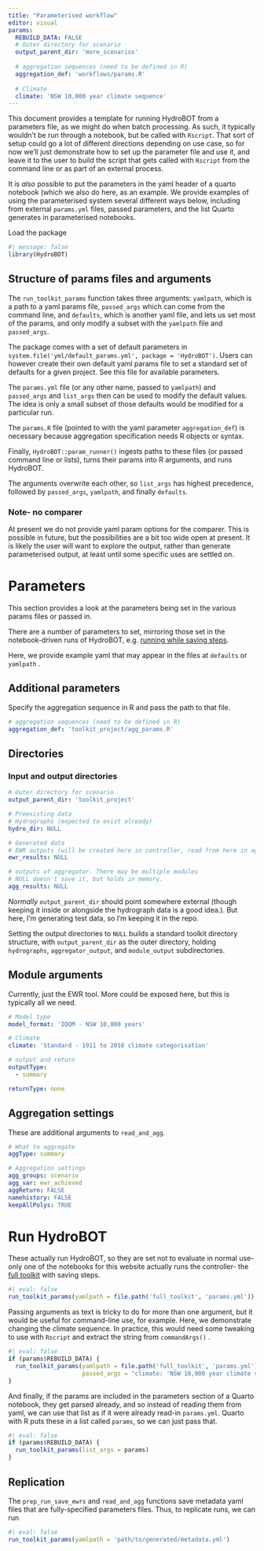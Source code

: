 ```yaml
---
title: "Parameterised workflow"
editor: visual
params:
  REBUILD_DATA: FALSE
  # Outer directory for scenario
  output_parent_dir: 'more_scenarios'
  
  # aggregation sequences (need to be defined in R)
  aggregation_def: 'workflows/params.R'
  
  # Climate
  climate: 'NSW 10,000 year climate sequence'
---
```


This document provides a template for running HydroBOT from a parameters file, as we might do when batch processing. As such, it typically wouldn't be run through a notebook, but be called with `Rscript`. That sort of setup could go a lot of different directions depending on use case, so for now we'll just demonstrate how to set up the parameter file and use it, and leave it to the user to build the script that gets called with `Rscript` from the command line or as part of an external process.

It is *also* possible to put the parameters in the yaml header of a quarto notebook (which we also do here, as an example. We provide examples of using the parameterised system several different ways below, including from external `params.yml` files, passed parameters, and the list Quarto generates in parameterised notebooks.

Load the package

```r
#| message: false
library(HydroBOT)
```

## Structure of params files and arguments

The `run_toolkit_params` function takes three arguments: `yamlpath`, which is a path to a yaml params file, `passed_args` which can come from the command line, and `defaults`, which is another yaml file, and lets us set most of the params, and only modify a subset with the `yamlpath` file and `passed_args`.

The package comes with a set of default parameters in `system.file('yml/default_params.yml', package = 'HydroBOT')`. Users can however create their own default yaml params file to set a standard set of defaults for a given project. See this file for available parameters.

The `params.yml` file (or any other name, passed to `yamlpath`) and `passed_args` and `list_args` then can be used to modify the default values. The idea is only a small subset of those defaults would be modified for a particular run.

The `params.R` file (pointed to with the yaml parameter `aggregation_def`) is necessary because aggregation specification needs R objects or syntax.

Finally, `HydroBOT::param_runner()` ingests paths to these files (or passed command line or lists), turns their params into R arguments, and runs HydroBOT.

The arguments overwrite each other, so `list_args` has highest precedence, followed by `passed_args`, `yamlpath`, and finally `defaults`.

### Note- no comparer

At present we do not provide yaml param options for the comparer. This is possible in future, but the possibilities are a bit too wide open at present. It is likely the user will want to explore the output, rather than generate parameterised output, at least until some specific uses are settled on.

# Parameters

This section provides a look at the parameters being set in the various params files or passed in.

There are a number of parameters to set, mirroring those set in the notebook-driven runs of HydroBOT, e.g. [running while saving steps](workflow_save_steps.qmd).

Here, we provide example yaml that may appear in the files at `defaults` or `yamlpath` .

## Additional parameters

Specify the aggregation sequence in R and pass the path to that file.

``` yaml
# aggregation sequences (need to be defined in R)
aggregation_def: 'toolkit_project/agg_params.R'
```

## Directories

### Input and output directories

``` yaml
# Outer directory for scenario
output_parent_dir: 'toolkit_project'

# Preexisting data
# Hydrographs (expected to exist already)
hydro_dir: NULL

# Generated data
# EWR outputs (will be created here in controller, read from here in aggregator)
ewr_results: NULL

# outputs of aggregator. There may be multiple modules
# NULL doesn't save it, but holds in memory.
agg_results: NULL
```

*Normally* `output_parent_dir` should point somewhere external (though keeping it inside or alongside the hydrograph data is a good idea.). But here, I'm generating test data, so I'm keeping it in the repo.

Setting the output directories to `NULL` builds a standard toolkit directory structure, with `output_parent_dir` as the outer directory, holding `hydrographs`, `aggregator_output`, and `module_output` subdirectories.

## Module arguments

Currently, just the EWR tool. More could be exposed here, but this is typically all we need.

``` yaml
# Model type
model_format: 'IQQM - NSW 10,000 years'

# Climate
climate: 'Standard - 1911 to 2018 climate categorisation'

# output and return
outputType:
  - summary

returnType: none
```

## Aggregation settings

These are additional arguments to `read_and_agg`.

``` yaml
# What to aggregate
aggType: summary

# Aggregation settings
agg_groups: scenario
agg_var: ewr_achieved
aggReturn: FALSE
namehistory: FALSE
keepAllPolys: TRUE
```

# Run HydroBOT

These actually run HydroBOT, so they are set not to evaluate in normal use- only one of the notebooks for this website actually runs the controller- the [full toolkit](../workflows/workflow_save_steps.qmd) with saving steps.

```r
#| eval: false
run_toolkit_params(yamlpath = file.path('full_toolkit', 'params.yml'))

```

Passing arguments as text is tricky to do for more than one argument, but it would be useful for command-line use, for example. Here, we demonstrate changing the climate sequence. In practice, this would need some tweaking to use with `Rscript` and extract the string from `commandArgs()` .

```r
#| eval: false
if (params$REBUILD_DATA) {
  run_toolkit_params(yamlpath = file.path('full_toolkit', 'params.yml'),
                     passed_args = "climate: 'NSW 10,000 year climate sequence'")
}
```

And finally, if the params are included in the parameters section of a Quarto notebook, they get parsed already, and so instead of reading them from yaml, we can use that list as if it were already read-in `params.yml`. Quarto with R puts these in a list called `params`, so we can just pass that.

```r
#| eval: false
if (params$REBUILD_DATA) {
  run_toolkit_params(list_args = params)
}
```

## Replication

The `prep_run_save_ewrs` and `read_and_agg` functions save metadata yaml files that are fully-specified parameters files. Thus, to replicate runs, we can run

```r
#| eval: false
run_toolkit_params(yamlpath = 'path/to/generated/metadata.yml')
```
